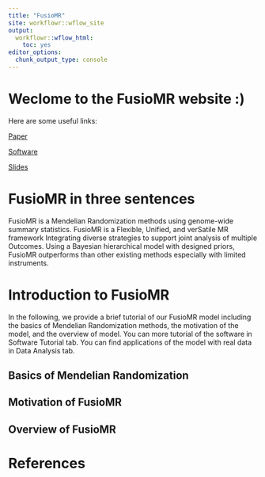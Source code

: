 ```yaml
---
title: "FusioMR"
site: workflowr::wflow_site
output:
  workflowr::wflow_html:
    toc: yes
editor_options:
  chunk_output_type: console
---
```


# Weclome to the FusioMR website :)
Here are some useful links:

 [Paper](...)<!--edit-->
 
 [Software](https://github.com/kangbw702/FusioMR)
 
 [Slides](.pdf)<!--edit--> 


# FusioMR in three sentences
<!--edit-->
FusioMR is a Mendelian Randomization methods using genome-wide summary statistics. FusioMR is a Flexible, Unified, and verSatile MR framework Integrating diverse strategies to support joint analysis of multiple Outcomes. Using a Bayesian hierarchical model with designed priors, FusioMR outperforms than other existing methods especially with limited instruments. 

# Introduction to FusioMR
<!--edit-->
In the following, we provide a brief tutorial of our FusioMR model including the basics of Mendelian Randomization methods, the motivation of the model, and the overview of model. You can more tutorial of the software in Software Tutorial tab. You can find applications of the model with real data in Data Analysis tab. 

## Basics of Mendelian Randomization
<!--edit-->

## Motivation of FusioMR
<!--edit-->

## Overview of FusioMR
<!--edit-->

# References
<!--edit-->

